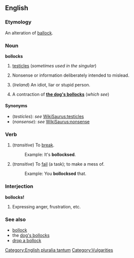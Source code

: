 ==English==
===Etymology===
An alteration of [[ballocks|ballock]].

===Noun===
'''bollocks''' {{pluralonly}}

# {{UK}} [[testicle]]s (''sometimes used in the singular'')
# {{UK}} Nonsense or information deliberately intended to mislead.
# (''Ireland'') An idiot, liar or stupid person.
# {{UK}} A contraction of '''[[dog's bollocks|the dog's bollocks]]''' (''which see'')

====Synonyms====
*(''testicles''): ''see'' [[WikiSaurus:testicles]]
*(''nonsense''): ''see'' [[WikiSaurus:nonsense]]

===Verb===
{{en-infl-reg-sibilant|bollock|s||}}

#(''transitive'') {{UK}} To [[break]].
#:Example:  It's '''bollocksed'''.
#(''transitive'') {{UK}} To [[fail]] (a task); to make a mess of.
#:Example:  You '''bollocksed''' that.

===Interjection===
'''bollocks!'''

# {{UK}} Expressing anger, frustration, etc.

===See also===
*[[bollock]]
*the [[dog's bollocks]]
*[[drop a bollock]]

[[Category:English pluralia tantum]]
[[Category:Vulgarities]]